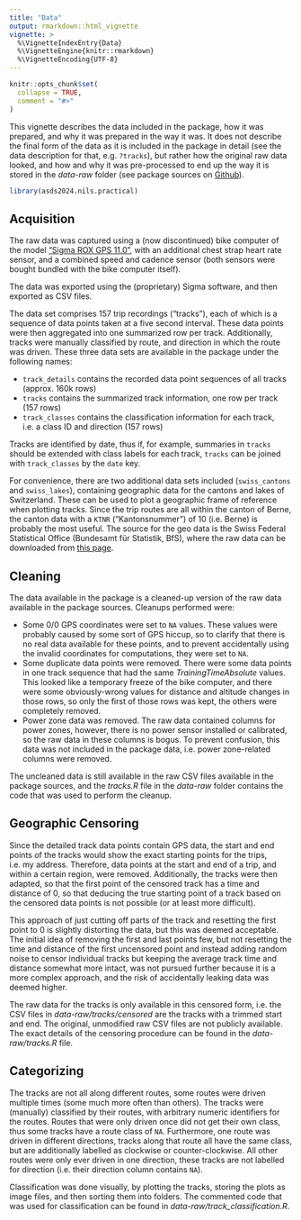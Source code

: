 ```yaml
---
title: "Data"
output: rmarkdown::html_vignette
vignette: >
  %\VignetteIndexEntry{Data}
  %\VignetteEngine{knitr::rmarkdown}
  %\VignetteEncoding{UTF-8}
---
```


```r
knitr::opts_chunk$set(
  collapse = TRUE,
  comment = "#>"
)
```

This vignette describes the data included in the package, how it was prepared, and why it was prepared in the way it was.
It does not describe the final form of the data as it is included in the package in detail (see the data description for
that, e.g. `?tracks`), but rather how the original raw data looked, and how and why it was pre-processed to end up the
way it is stored in the _data-raw_ folder (see package sources on [Github](https://github.com/nils-s/cas-asds-practical)).

```r
library(asds2024.nils.practical)
```

## Acquisition

The raw data was captured using a (now discontinued) bike computer of the model
["Sigma ROX GPS 11.0"](https://sigma.bike/product/rox-gps-11-0/), with an additional
chest strap heart rate sensor, and a combined speed and cadence sensor (both sensors
were bought bundled with the bike computer itself).

The data was exported using the (proprietary) Sigma software, and then exported as CSV files.

The data set comprises 157 trip recordings ("tracks"), each of which is a sequence
of data points taken at a five second interval. These data points were then aggregated
into one summarized row per track. Additionally, tracks were manually classified by
route, and direction in which the route was driven. These three data sets are available
in the package under the following names:

- `track_details` contains the recorded data point sequences of all tracks (approx. 160k rows)
- `tracks` contains the summarized track information, one row per track (157 rows)
- `track_classes` contains the classification information for each track, i.e. a class ID and direction (157 rows)

Tracks are identified by date, thus if, for example, summaries in `tracks` should be
extended with class labels for each track, `tracks` can be joined with `track_classes`
by the `date` key.

For convenience, there are two additional data sets included (`swiss_cantons` and
`swiss_lakes`), containing geographic data for the cantons and lakes of Switzerland.
These can be used to plot a geographic frame of reference when plotting tracks.
Since the trip routes are all within the canton of Berne, the canton data with a
`KTNR` ("Kantonsnummer") of 10 (i.e. Berne) is probably the most useful.
The source for the geo data is the Swiss Federal Statistical Office
(Bundesamt für Statistik, BfS), where the raw data can be downloaded from
[this page](https://www.bfs.admin.ch/bfs/de/home/dienstleistungen/geostat/geodaten-bundesstatistik/administrative-grenzen/generalisierte-gemeindegrenzen.assetdetail.30487000.html).

## Cleaning

The data available in the package is a cleaned-up version of the raw data available
in the package sources. Cleanups performed were:

- Some 0/0 GPS coordinates were set to `NA` values. These values were probably caused
  by some sort of GPS hiccup, so to clarify that there is no real data available for
  these points, and to prevent accidentally using the invalid coordinates for computations,
  they were set to `NA`.
- Some duplicate data points were removed. There were some data points in one
  track sequence that had the same _TrainingTimeAbsolute_ values. This looked like
  a temporary freeze of the bike computer, and there were some obviously-wrong
  values for distance and altitude changes in those rows, so only the first of
  those rows was kept, the others were completely removed.
- Power zone data was removed. The raw data contained columns for power zones,
  however, there is no power sensor installed or calibrated, so the raw data in
  these columns is bogus. To prevent confusion, this data was not included in the
  package data, i.e. power zone-related columns were removed.

The uncleaned data is still available in the raw CSV files available in the package
sources, and the _tracks.R_ file in the _data-raw_ folder contains the code that
was used to perform the cleanup.

## Geographic Censoring

Since the detailed track data points contain GPS data, the start and end points
of the tracks would show the exact starting points for the trips, i.e. my address.
Therefore, data points at the start and end of a trip, and within a certain region,
were removed. Additionally, the tracks were then adapted, so that the first point
of the censored track has a time and distance of 0, so that deducing the true
starting point of a track based on the censored data points is not possible
(or at least more difficult).

This approach of just cutting off parts of the track and resetting the first point
to 0 is slightly distorting the data, but this was deemed acceptable.
The initial idea of removing the first and last points few, but not resetting the
time and distance of the first uncensored point and instead adding random noise
to censor individual tracks but keeping the average track time and distance somewhat
more intact, was not pursued further because it is a more complex approach, and
the risk of accidentally leaking data was deemed higher.

The raw data for the tracks is only available in this censored form,
i.e. the CSV files in _data-raw/tracks/censored_ are the tracks with a trimmed start and end.
The original, unmodified raw CSV files are not publicly available.
The exact details of the censoring procedure can be found in the _data-raw/tracks.R_ file.

## Categorizing

The tracks are not all along different routes, some routes were driven multiple
times (some much more often than others). The tracks were (manually) classified
by their routes, with arbitrary numeric identifiers for the routes. Routes that
were only driven once did not get their own class, thus some tracks have a route
class of `NA`. Furthermore, one route was driven in different directions, tracks
along that route all have the same class, but are additionally labelled
as clockwise or counter-clockwise. All other routes were only ever driven in one
direction, these tracks are not labelled for direction (i.e. their direction column
contains `NA`).

Classification was done visually, by plotting the tracks, storing the plots as
image files, and then sorting them into folders. The commented code that was used
for classification can be found in _data-raw/track_classification.R_.
